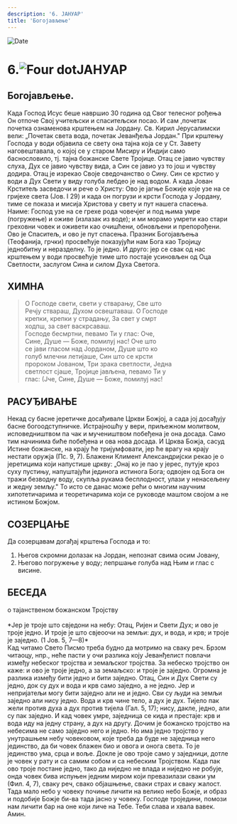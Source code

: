```yaml
---
description: '6. ЈАНУАР'
title: 'Богојављење'
---
```


<RunningHead />
<Image src="/title-imprint.png" height={68} width={50} alt="Date" className="title-imprint"/>

# <div id="date">6.<Image className="four-dot" src="/four-dot.png" height={15} width={15} alt="Four dot" />ЈАНУАР</div>

## Богојављење.

Када Господ Исус беше навршио 30 година од Свог телесног рођења Он отпоче Свој учитељски и спаситељски посао. И сам ,почетак почетка ознаменова крштењем на Јордану. Св. Кирил Јерусалимски вели: „Почетак света вода, почетак Јеванђеља Јордан." При крштењу Господа у води објавила се свету она тајна која се у Ст. Завету наговештавала, о којој се у старом Мисиру и Индији само баснословило, тј. тајна божанске Свете Тројице. Отац се јавио чувству слуха, Дух се јавио чувству вида, а Син се јавио уз то још и чувству додира. Отац је изрекао Своје сведочанство о Сину. Син се крстио у води а Дух Свети у виду голуба лебдео је над водом. А када Јован Крститељ засведочи и рече о Христу: Ово је јагње Божије које узе на се гријехе света (Јов. I 29) и када он погрузи и крсти Господа у Јордану, тиме се показа и мисија Христова у свету и пут нашега спасења. Наиме: Господ узе на се грехе рода човечјег и под њима умре (погружење) и оживе (излазак из воде); и ми морамо умрети као стари греховни човек и оживети као очишћени, обновљени и препорођени. Ово је Спаситељ, и ово је пут спасења. Празник Богојављења (Теофанија, грчки) просвећује показујући нам Бога као Тројицу једнобитну и неразделну. То је једно. И друго: јер се свак од нас крштењем у води просвећује тиме што постаје усиновљен од Оца Светлости, заслугом Сина и силом Духа Светога.

## ХИМНА

>О Господе свети, свети у стварању, Све што  
Речју ствараш, Духом освештаваш. О Господе  
крепки, крепки у страдању, За свет у смрт  
ходпш, за свет васкрсаваш.  
Господе бесмртни, певамо Ти у глас: Оче,  
Сине, Душе — Боже, помилуј нас! Оче што  
се јави гласом над Јорданом, Душе што ко  
голуб млечни летијаше, Син што се крсти  
пророком Јованом, Три зрака светлости, Једна  
светлост сјаше, Тројице јављена, певамо Ти у  
глас: (Јче, Сине, Душе — Боже, помилуј нас!  


## РАСУЂИВАЊЕ

Некад су басне јеретичке досађивале Цркви Божјој, а сада јој досађују басне богоодступничке. Истрајношћу у вери, приљежном молитвом, исповедништвом па чак и мучеништвом побеђена је она досада. Само тим начинима биће побеђена и ова нова досада. И Црква Божја, сасуд Истине божанске, на крају ће тријумфовати, јер ће врагу на крају нестати оружја (Пс. 9, 7). Блажени Климент Александријски рекао је о јеретицима који напустише цркву: „Онај ко је пао у јерес, путује кроз суху пустињу, напуштајући јединога истинога Бога; одвојен од Бога он тражи безводну воду, скупља рукама бесплодност, улази у ненасељену и жедну земљу." То исто се данас може рећи о многим научним хипотетичарима и теоретичарима који се руководе маштом својом а не истином Божјом.

## СОЗЕРЦАЊЕ

Да созерцавам догађај крштења Господа и то:
1. Његов скромни долазак на Јордан, непознат свима осим Јовану,
2. Његово погружење у воду; лепршање голуба над Њим и глас с висине.

## БЕСЕДА
<div style={{textAlign:'center', color:'crimson', fontWeight:'bold'}}>
о тајанственом божанском Тројству
</div>
<br/>
<div style={{textAlign:'right'}}>
*Јер је троје што свједони на небу: Отац, Ријен и Свети Дух; и ово је троје једно. И троје је што свјеоочи на земљи: дух, и вода, и крв; и троје је заједно. (1 Јов. 5, 7—8)*
</div>
Кад читамо Свето Писмо треба будно да мотримо на сваку реч. Брзом читаоцу, нпр., неће пасти у очи разлика коју Јеванђелист повлачи између небеског тројства и земаљског тројства. За небеско тројство он каже: и ово је троје једно, а за земаљско: и троје је заједно. Огромна је разлика између бити једно и бити заједно. Отац, Син и Дух Свети су једно, док су дух и вода и крв само заједно, а не једно. Јер и непријатељи могу бити заједно али не и једно. Сви су људи на земљи заједно али нису једно. Вода и крв чине тело, а дух је дух. Тијело пак жели против духа а дух против тијела (Гал. 5, 17); нису, дакле, једно, али су пак заједно. И кад човек умре, заједница се кида и престаје: крв и вода иду на једну страну, а дух на другу. Дочим је божанско тројство на небесима не само заједно него и једно.
Но има једно тројство у унутрашњем небу човековом, које треба да буде не заједница него јединство, да би човек блажен био и овога и онога света. То је јединство ума, срца и воље. Докле је ово троје само у заједници, дотле је човек у рату и са самим собом и са небеским Тројством. Када пак ово троје постане једно, тако да ниједно не влада и ниједно не робује, онда човек бива испуњен једним миром који превазилази сваки ум (Фил. 4, 7), сваку реч, свако објашњење, сваки страх и сваку жалост. Тада мало небо у човеку почиње личити на велико небо Божје, и образ и подобије Божје би-ва тада јасно у човеку.
Господе троједини, помози нам личити бар на оне који личе на Тебе. Теби слава и хвала вавек. Амин.